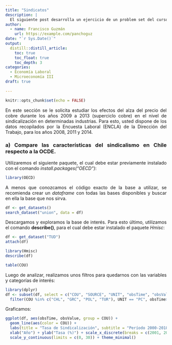 ```yaml
---
title: "Sindicatos"
description: |
  El siguiente post desarrolla un ejercicio de un problem set del curso ENMIC405 otoño 2020.
author:
  - name: Francisco Guzmán
    url: https://example.com/panchoguz
date: "`r Sys.Date()`"
output: 
  distill::distill_article:
    toc: true
    toc_float: true
    toc_depth: 3
categories:
  - Economía Laboral
  - Microeconomía III
draft: true
  
---
```


<style>
body {
text-align: justify}
</style>

```r
knitr::opts_chunk$set(echo = FALSE)
```

En este sección se le solicita estudiar los efectos del alza del precio del cobre durante los años 2009 a 2013 (superciclo cobre) en el nivel de sindicalización en determinadas industrias. Para esto, usted dispone de los datos recopilados por la Encuesta Laboral (ENCLA) de la Dirección del Trabajo, para los años 2008, 2011 y 2014.

### a) Compare las características del sindicalismo en Chile respecto a la OCDE.

Utilizaremos el siguiente paquete, el cual debe estar previamente instalado con el comando *install.packages("OECD")*:

```r
library(OECD)
```

A menos que conozcamos el código exacto de la base a utilizar, se recomienda crear un *dataframe* con todas las bases disponibles y buscar en ella la base que nos sirva.

```r
df <- get_datasets()
search_dataset("union", data = df)
```
Descargamos y exploramos la base de interés. Para esto último, utilizamos el comando **describe()**, para el cual debe estar instalado el paquete *Hmisc*:


```r
df <- get_dataset("TUD")
attach(df)

library(Hmisc)
describe(df)

table(COU)
```

Luego de analizar, realizamos unos filtros para quedarnos con las variables y categorías de interés:

```r
library(dplyr)
df <- subset(df, select = c("COU", "SOURCE", "UNIT", "obsTime", "obsValue")) %>%
  filter(COU %in% c("CHL", "GRC", "POL", "TUR"), UNIT == "PC", obsTime>2000)

```

Graficamos:

```r
ggplot(df, aes(obsTime, obsValue, group = COU)) +
  geom_line(aes(color = COU)) +
  labs(title = "Tasa de Sindicalización", subtitle = "Período 2000-2018", caption = "Fuente: Elaboración propia") +
  xlab("Año") + ylab("Tasa (%)") + scale_x_discrete(breaks = c(2001, 2005, 2009, 2013, 2017)) +
  scale_y_continuous(limits = c(0, 30)) + theme_minimal()
```